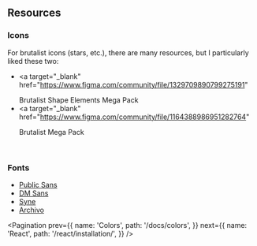 
## Resources

### Icons

For brutalist icons (stars, etc.), there are many resources, but I particularly liked these two:

- <a
    target="_blank"
    href="https://www.figma.com/community/file/1329709890799275191"
  >
    Brutalist Shape Elements Mega Pack
  </a>
- <a
    target="_blank"
    href="https://www.figma.com/community/file/1164388986951282764"
  >
    Brutalist Mega Pack
  </a>

<br />

### Fonts

- <a href="https://fonts.google.com/specimen/Public+Sans" target="_blank">
    Public Sans
  </a>
- <a href="https://fonts.google.com/specimen/DM+Sans" target="_blank">
    DM Sans
  </a>
- <a href="https://fonts.google.com/specimen/Syne" target="_blank">
    Syne
  </a>
- <a href="https://fonts.google.com/specimen/Archivo" target="_blank">
    Archivo
  </a>

<Pagination
  prev={{
    name: 'Colors',
    path: '/docs/colors',
  }}
  next={{
    name: 'React',
    path: '/react/installation/',
  }}
/>
